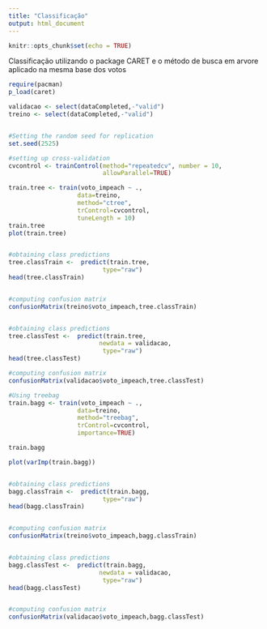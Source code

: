 ```yaml
---
title: "Classificação"
output: html_document
---
```


```r
knitr::opts_chunk$set(echo = TRUE)
```
Classificação utilizando o package CARET
e o método de busca em arvore aplicado na mesma base dos votos





```r
require(pacman)
p_load(caret)

validacao <- select(dataCompleted,-"valid")
treino <- select(dataCompleted,-"valid")


#Setting the random seed for replication
set.seed(2525)

#setting up cross-validation
cvcontrol <- trainControl(method="repeatedcv", number = 10,
                          allowParallel=TRUE)

train.tree <- train(voto_impeach ~ ., 
                   data=treino,
                   method="ctree",
                   trControl=cvcontrol,
                   tuneLength = 10)
train.tree
plot(train.tree)


#obtaining class predictions
tree.classTrain <-  predict(train.tree, 
                          type="raw")
head(tree.classTrain)


#computing confusion matrix
confusionMatrix(treino$voto_impeach,tree.classTrain)


#obtaining class predictions
tree.classTest <-  predict(train.tree, 
                         newdata = validacao,
                          type="raw")
head(tree.classTest)

#computing confusion matrix
confusionMatrix(validacao$voto_impeach,tree.classTest)

```



```r
#Using treebag 
train.bagg <- train(voto_impeach ~ ., 
                   data=treino,
                   method="treebag",
                   trControl=cvcontrol,
                   importance=TRUE)

train.bagg

plot(varImp(train.bagg))


#obtaining class predictions
bagg.classTrain <-  predict(train.bagg, 
                          type="raw")
head(bagg.classTrain)


#computing confusion matrix
confusionMatrix(treino$voto_impeach,bagg.classTrain)


#obtaining class predictions
bagg.classTest <-  predict(train.bagg, 
                         newdata = validacao,
                          type="raw")
head(bagg.classTest)


#computing confusion matrix
confusionMatrix(validacao$voto_impeach,bagg.classTest)

```